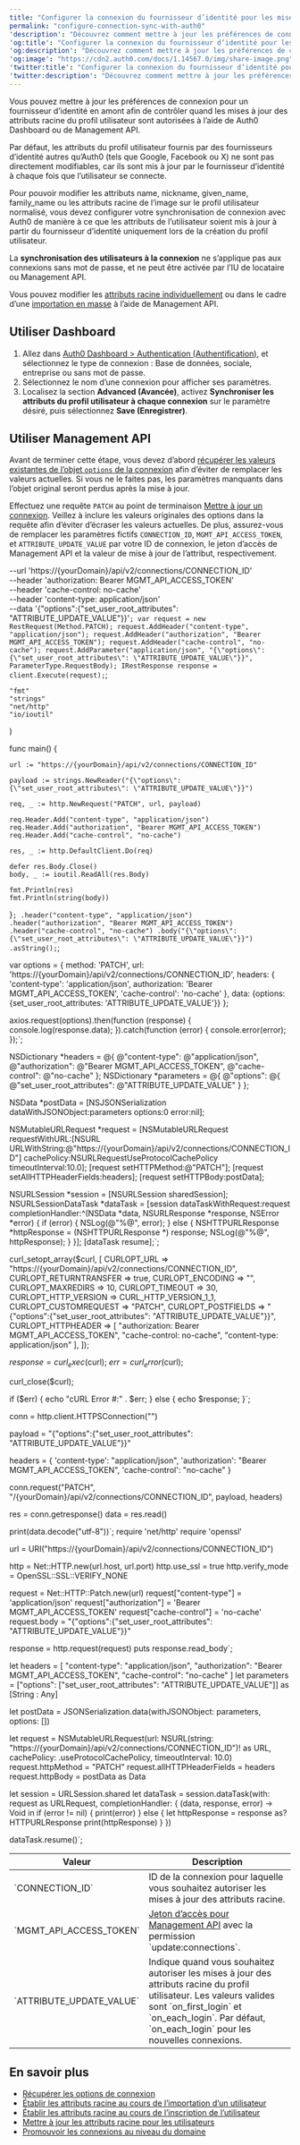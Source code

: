 ```yaml
---
title: "Configurer la connexion du fournisseur d’identité pour les mises à jour du profil utilisateur"
permalink: "configure-connection-sync-with-auth0"
'description': "Découvrez comment mettre à jour les préférences de connexion pour un fournisseur d’identité en amont afin de pouvoir contrôler le moment où les attributs racine du profil utilisateur sont mis à jour."
'og:title': "Configurer la connexion du fournisseur d’identité pour les mises à jour du profil utilisateur"
'og:description': "Découvrez comment mettre à jour les préférences de connexion pour un fournisseur d’identité en amont afin de pouvoir contrôler le moment où les attributs racine du profil utilisateur sont mis à jour."
'og:image': "https://cdn2.auth0.com/docs/1.14567.0/img/share-image.png"
'twitter:title': "Configurer la connexion du fournisseur d’identité pour les mises à jour du profil utilisateur"
'twitter:description': "Découvrez comment mettre à jour les préférences de connexion pour un fournisseur d’identité en amont afin de pouvoir contrôler le moment où les attributs racine du profil utilisateur sont mis à jour."
---
```



Vous pouvez mettre à jour les préférences de connexion pour un fournisseur d’identité en amont afin de contrôler quand les mises à jour des attributs racine du profil utilisateur sont autorisées à l’aide de <Tooltip href="/docs/docs/fr-ca/glossary?term=auth0-dashboard" tip="Auth0 Dashboard
Principal produit d’Auth0 pour configurer vos services." cta="Voir le glossaire">Auth0 Dashboard</Tooltip> ou de <Tooltip href="/docs/docs/fr-ca/glossary?term=management-api" tip="Management API
Un produit permettant aux clients d’effectuer des tâches administratives." cta="Voir le glossaire">Management API</Tooltip>.

Par défaut, les attributs du profil utilisateur fournis par des fournisseurs d’identité autres qu’Auth0 (tels que Google, Facebook ou X) ne sont pas directement modifiables, car ils sont mis à jour par le fournisseur d’identité à chaque fois que l’utilisateur se connecte.

Pour pouvoir modifier les attributs name, nickname, given_name, family_name ou les attributs racine de l’image sur le profil utilisateur normalisé, vous devez configurer votre synchronisation de connexion avec Auth0 de manière à ce que les attributs de l’utilisateur soient mis à jour à partir du fournisseur d’identité uniquement lors de la création du profil utilisateur.

<Callout icon="file-lines" color="#0EA5E9" iconType="regular">

La **synchronisation des utilisateurs à la connexion** ne s’applique pas aux connexions sans mot de passe, et ne peut être activée par l’IU de locataire ou Management API.

</Callout>

Vous pouvez modifier les [attributs racine individuellement](/docs/fr-ca/manage-users/user-accounts/user-profiles/root-attributes/update-root-attributes-for-users) ou dans le cadre d’une [importation en masse](/docs/fr-ca/manage-users/user-accounts/user-profiles/root-attributes/set-root-attributes-during-user-import) à l’aide de Management API.

## Utiliser Dashboard

1. Allez dans [Auth0 Dashboard > Authentication (Authentification)](https://manage.auth0.com/#/connections), et sélectionnez le type de connexion : Base de données, sociale, entreprise ou sans mot de passe.
2. Sélectionnez le nom d’une connexion pour afficher ses paramètres.
3. Localisez la section **Advanced (Avancée)**, activez **Synchroniser les attributs du profil utilisateur à chaque connexion** sur le paramètre désiré, puis sélectionnez **Save (Enregistrer)**.

## Utiliser Management API

Avant de terminer cette étape, vous devez d’abord [récupérer les valeurs existantes de l’objet `options` de la connexion](/docs/fr-ca/authenticate/identity-providers/retrieve-connection-options) afin d’éviter de remplacer les valeurs actuelles. Si vous ne le faites pas, les paramètres manquants dans l’objet original seront perdus après la mise à jour.

Effectuez une requête `PATCH` au point de terminaison [Mettre à jour un connexion](https://auth0.com/docs/api/management/v2#!/Connections/patch_connections_by_id). Veillez à inclure les valeurs originales des options dans la requête afin d’éviter d’écraser les valeurs actuelles. De plus, assurez-vous de remplacer les paramètres fictifs `CONNECTION_ID`, `MGMT_API_ACCESS_TOKEN`, et `ATTRIBUTE_UPDATE_VALUE` par votre ID de connexion, le jeton d’accès de Management API et la valeur de mise à jour de l’attribut, respectivement.

  --url 'https://{yourDomain}/api/v2/connections/CONNECTION_ID' \
  --header 'authorization: Bearer MGMT_API_ACCESS_TOKEN' \
  --header 'cache-control: no-cache' \
  --header 'content-type: application/json' \
  --data '{"options":{"set_user_root_attributes": "ATTRIBUTE_UPDATE_VALUE"}}'`;
var request = new RestRequest(Method.PATCH);
request.AddHeader("content-type", "application/json");
request.AddHeader("authorization", "Bearer MGMT_API_ACCESS_TOKEN");
request.AddHeader("cache-control", "no-cache");
request.AddParameter("application/json", "{\"options\":{\"set_user_root_attributes\": \"ATTRIBUTE_UPDATE_VALUE\"}}", ParameterType.RequestBody);
IRestResponse response = client.Execute(request);`;

	"fmt"
	"strings"
	"net/http"
	"io/ioutil"
)

func main() {

	url := "https://{yourDomain}/api/v2/connections/CONNECTION_ID"

	payload := strings.NewReader("{\"options\":{\"set_user_root_attributes\": \"ATTRIBUTE_UPDATE_VALUE\"}}")

	req, _ := http.NewRequest("PATCH", url, payload)

	req.Header.Add("content-type", "application/json")
	req.Header.Add("authorization", "Bearer MGMT_API_ACCESS_TOKEN")
	req.Header.Add("cache-control", "no-cache")

	res, _ := http.DefaultClient.Do(req)

	defer res.Body.Close()
	body, _ := ioutil.ReadAll(res.Body)

	fmt.Println(res)
	fmt.Println(string(body))

}`;
  .header("content-type", "application/json")
  .header("authorization", "Bearer MGMT_API_ACCESS_TOKEN")
  .header("cache-control", "no-cache")
  .body("{\"options\":{\"set_user_root_attributes\": \"ATTRIBUTE_UPDATE_VALUE\"}}")
  .asString();`;

var options = {
  method: 'PATCH',
  url: 'https://{yourDomain}/api/v2/connections/CONNECTION_ID',
  headers: {
    'content-type': 'application/json',
    authorization: 'Bearer MGMT_API_ACCESS_TOKEN',
    'cache-control': 'no-cache'
  },
  data: {options: {set_user_root_attributes: 'ATTRIBUTE_UPDATE_VALUE'}}
};

axios.request(options).then(function (response) {
  console.log(response.data);
}).catch(function (error) {
  console.error(error);
});`;

NSDictionary *headers = @{ @"content-type": @"application/json",
                           @"authorization": @"Bearer MGMT_API_ACCESS_TOKEN",
                           @"cache-control": @"no-cache" };
NSDictionary *parameters = @{ @"options": @{ @"set_user_root_attributes": @"ATTRIBUTE_UPDATE_VALUE" } };

NSData *postData = [NSJSONSerialization dataWithJSONObject:parameters options:0 error:nil];

NSMutableURLRequest *request = [NSMutableURLRequest requestWithURL:[NSURL URLWithString:@"https://{yourDomain}/api/v2/connections/CONNECTION_ID"]
                                                       cachePolicy:NSURLRequestUseProtocolCachePolicy
                                                   timeoutInterval:10.0];
[request setHTTPMethod:@"PATCH"];
[request setAllHTTPHeaderFields:headers];
[request setHTTPBody:postData];

NSURLSession *session = [NSURLSession sharedSession];
NSURLSessionDataTask *dataTask = [session dataTaskWithRequest:request
                                            completionHandler:^(NSData *data, NSURLResponse *response, NSError *error) {
                                                if (error) {
                                                    NSLog(@"%@", error);
                                                } else {
                                                    NSHTTPURLResponse *httpResponse = (NSHTTPURLResponse *) response;
                                                    NSLog(@"%@", httpResponse);
                                                }
                                            }];
[dataTask resume];`;

curl_setopt_array($curl, [
  CURLOPT_URL => "https://{yourDomain}/api/v2/connections/CONNECTION_ID",
  CURLOPT_RETURNTRANSFER => true,
  CURLOPT_ENCODING => "",
  CURLOPT_MAXREDIRS => 10,
  CURLOPT_TIMEOUT => 30,
  CURLOPT_HTTP_VERSION => CURL_HTTP_VERSION_1_1,
  CURLOPT_CUSTOMREQUEST => "PATCH",
  CURLOPT_POSTFIELDS => "{\"options\":{\"set_user_root_attributes\": \"ATTRIBUTE_UPDATE_VALUE\"}}",
  CURLOPT_HTTPHEADER => [
    "authorization: Bearer MGMT_API_ACCESS_TOKEN",
    "cache-control: no-cache",
    "content-type: application/json"
  ],
]);

$response = curl_exec($curl);
$err = curl_error($curl);

curl_close($curl);

if ($err) {
  echo "cURL Error #:" . $err;
} else {
  echo $response;
}`;

conn = http.client.HTTPSConnection("")

payload = "{\"options\":{\"set_user_root_attributes\": \"ATTRIBUTE_UPDATE_VALUE\"}}"

headers = {
    'content-type': "application/json",
    'authorization': "Bearer MGMT_API_ACCESS_TOKEN",
    'cache-control': "no-cache"
    }

conn.request("PATCH", "/{yourDomain}/api/v2/connections/CONNECTION_ID", payload, headers)

res = conn.getresponse()
data = res.read()

print(data.decode("utf-8"))`;
require 'net/http'
require 'openssl'

url = URI("https://{yourDomain}/api/v2/connections/CONNECTION_ID")

http = Net::HTTP.new(url.host, url.port)
http.use_ssl = true
http.verify_mode = OpenSSL::SSL::VERIFY_NONE

request = Net::HTTP::Patch.new(url)
request["content-type"] = 'application/json'
request["authorization"] = 'Bearer MGMT_API_ACCESS_TOKEN'
request["cache-control"] = 'no-cache'
request.body = "{\"options\":{\"set_user_root_attributes\": \"ATTRIBUTE_UPDATE_VALUE\"}}"

response = http.request(request)
puts response.read_body`;

let headers = [
  "content-type": "application/json",
  "authorization": "Bearer MGMT_API_ACCESS_TOKEN",
  "cache-control": "no-cache"
]
let parameters = ["options": ["set_user_root_attributes": "ATTRIBUTE_UPDATE_VALUE"]] as [String : Any]

let postData = JSONSerialization.data(withJSONObject: parameters, options: [])

let request = NSMutableURLRequest(url: NSURL(string: "https://{yourDomain}/api/v2/connections/CONNECTION_ID")! as URL,
                                        cachePolicy: .useProtocolCachePolicy,
                                    timeoutInterval: 10.0)
request.httpMethod = "PATCH"
request.allHTTPHeaderFields = headers
request.httpBody = postData as Data

let session = URLSession.shared
let dataTask = session.dataTask(with: request as URLRequest, completionHandler: { (data, response, error) -> Void in
  if (error != nil) {
    print(error)
  } else {
    let httpResponse = response as? HTTPURLResponse
    print(httpResponse)
  }
})

dataTask.resume()`;

<CodeGroup>
<AuthCodeBlock children={codeExample1} language="bash" filename="cURL" />
<AuthCodeBlock children={codeExample2} language="csharp" filename="C#" />
<AuthCodeBlock children={codeExample3} language="go" filename="Go" />
<AuthCodeBlock children={codeExample4} language="java" filename="Java" />
<AuthCodeBlock children={codeExample5} language="javascript" filename="Node.JS" />
<AuthCodeBlock children={codeExample6} language="obj-c" filename="Obj-C" />
<AuthCodeBlock children={codeExample7} language="php" filename="PHP" />
<AuthCodeBlock children={codeExample8} language="python" filename="Python" />
<AuthCodeBlock children={codeExample9} language="ruby" filename="Ruby" />
<AuthCodeBlock children={codeExample10} language="swift" filename="Swift" />
</CodeGroup>

<table class="table"><thead>
<tr>
<th>Valeur</th>
<th>Description</th>
</tr>
</thead>
<tbody>
<tr>
<td>`CONNECTION_ID`</td>
<td>ID de la connexion pour laquelle vous souhaitez autoriser les mises à jour des attributs racine.</td>
</tr>
<tr>
<td>`MGMT_API_ACCESS_TOKEN`</td>
<td><a href="https://auth0.com/docs/api/management/v2/tokens">Jeton d’accès pour Management API</a> avec la permission `update:connections`.</td>
</tr>
<tr>
<td>`ATTRIBUTE_UPDATE_VALUE`</td>
<td>Indique quand vous souhaitez autoriser les mises à jour des attributs racine du profil utilisateur. Les valeurs valides sont `on_first_login` et `on_each_login`. Par défaut, `on_each_login` pour les nouvelles connexions.</td>
</tr>
</tbody>
</table>

## En savoir plus

* [Récupérer les options de connexion](/docs/fr-ca/authenticate/identity-providers/retrieve-connection-options)
* [Établir les attributs racine au cours de l’importation d’un utilisateur](/docs/fr-ca/manage-users/user-accounts/user-profiles/root-attributes/set-root-attributes-during-user-import)
* [Établir les attributs racine au cours de l’inscription de l’utilisateur](/docs/fr-ca/manage-users/user-accounts/user-profiles/root-attributes/set-root-attributes-during-user-sign-up)
* [Mettre à jour les attributs racine pour les utilisateurs](/docs/fr-ca/manage-users/user-accounts/user-profiles/root-attributes/update-root-attributes-for-users)
* [Promouvoir les connexions au niveau du domaine](/docs/fr-ca/authenticate/identity-providers/promote-connections-to-domain-level)